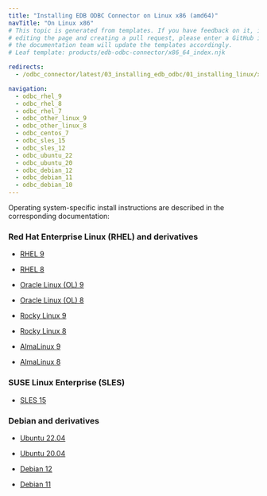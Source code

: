 ```yaml
---
title: "Installing EDB ODBC Connector on Linux x86 (amd64)"
navTitle: "On Linux x86"
# This topic is generated from templates. If you have feedback on it, instead of
# editing the page and creating a pull request, please enter a GitHub issue and
# the documentation team will update the templates accordingly.
# Leaf template: products/edb-odbc-connector/x86_64_index.njk

redirects:
  - /odbc_connector/latest/03_installing_edb_odbc/01_installing_linux/x86_amd64/

navigation:
  - odbc_rhel_9
  - odbc_rhel_8
  - odbc_rhel_7
  - odbc_other_linux_9
  - odbc_other_linux_8
  - odbc_centos_7
  - odbc_sles_15
  - odbc_sles_12
  - odbc_ubuntu_22
  - odbc_ubuntu_20
  - odbc_debian_12
  - odbc_debian_11
  - odbc_debian_10
---
```


Operating system-specific install instructions are described in the corresponding documentation:

### Red Hat Enterprise Linux (RHEL) and derivatives

- [RHEL 9](odbc_rhel_9)

- [RHEL 8](odbc_rhel_8)

- [Oracle Linux (OL) 9](odbc_rhel_9)

- [Oracle Linux (OL) 8](odbc_rhel_8)

- [Rocky Linux 9](odbc_other_linux_9)

- [Rocky Linux 8](odbc_other_linux_8)

- [AlmaLinux 9](odbc_other_linux_9)

- [AlmaLinux 8](odbc_other_linux_8)

### SUSE Linux Enterprise (SLES)

- [SLES 15](odbc_sles_15)

### Debian and derivatives

- [Ubuntu 22.04](odbc_ubuntu_22)

- [Ubuntu 20.04](odbc_ubuntu_20)

- [Debian 12](odbc_debian_12)

- [Debian 11](odbc_debian_11)
